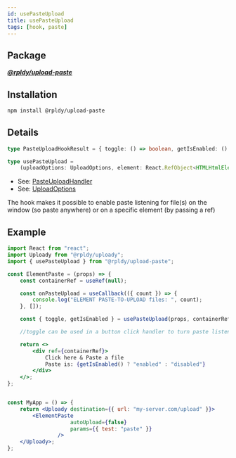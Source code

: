 ```yaml
---
id: usePasteUpload
title: usePasteUpload
tags: [hook, paste]
---
```


## Package

**_[@rpldy/upload-paste](../../packages/rpldy-upload-paste)_**

## Installation

```bash npm2yarn
npm install @rpldy/upload-paste
```

## Details

```typescript
type PasteUploadHookResult = { toggle: () => boolean, getIsEnabled: () => boolean};

type usePasteUpload =
    (uploadOptions: UploadOptions, element: React.RefObject<HTMLHtmlElement>, onPasteUpload: PasteUploadHandler) => PasteUploadHookResult;
```

- See: [PasteUploadHandler](../types#pasteuploadhandler)
- See: [UploadOptions](../types#uploadoptions)

The hook makes it possible to enable paste listening for file(s) on the window (so paste anywhere)
or on a specific element (by passing a ref)

## Example

```jsx
import React from "react";
import Uploady from "@rpldy/uploady";
import { usePasteUpload } from "@rpldy/upload-paste";

const ElementPaste = (props) => {
    const containerRef = useRef(null);

    const onPasteUpload = useCallback(({ count }) => {
        console.log("ELEMENT PASTE-TO-UPLOAD files: ", count);
    }, []);

    const { toggle, getIsEnabled } = usePasteUpload(props, containerRef, onPasteUpload);

    //toggle can be used in a button click handler to turn paste listening on/off

    return <>
        <div ref={containerRef}>
            Click here & Paste a file
            Paste is: {getIsEnabled() ? "enabled" : "disabled"}
        </div>
    </>;
};


const MyApp = () => {
    return <Uploady destination={{ url: "my-server.com/upload" }}>
        <ElementPaste
					autoUpload={false}
					params={{ test: "paste" }}
				/>
    </Uploady>;
};
```
